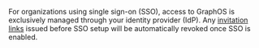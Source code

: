 <Note>

For organizations using single sign-on (SSO), access to GraphOS is exclusively managed through your identity provider (IdP).
Any [invitation links](/graphos/org/members/#inviting-members) issued before SSO setup will be automatically revoked once SSO is enabled.

</Note>
